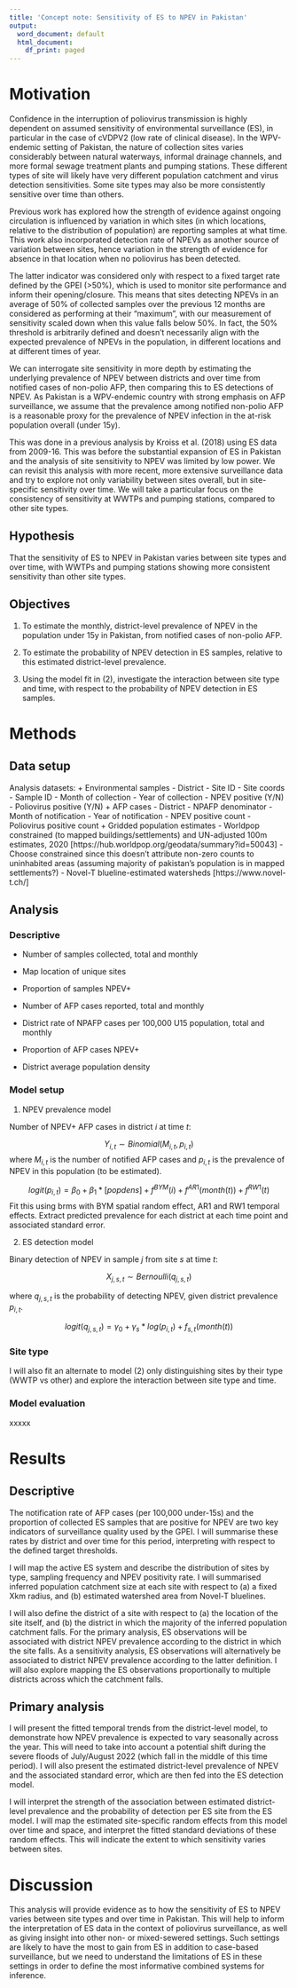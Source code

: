 ```yaml
---
title: 'Concept note: Sensitivity of ES to NPEV in Pakistan'
output:
  word_document: default
  html_document:
    df_print: paged
---
```


# Motivation

Confidence in the interruption of poliovirus transmission is highly dependent on assumed sensitivity of environmental surveillance (ES), in particular in the case of cVDPV2 (low rate of clinical disease). In the WPV-endemic setting of Pakistan, the nature of collection sites varies considerably between natural waterways, informal drainage channels, and more formal sewage treatment plants and pumping stations. These different types of site will likely have very different population catchment and virus detection sensitivities. Some site types may also be more consistently sensitive over time than others.

Previous work has explored how the strength of evidence against ongoing circulation is influenced by variation in which sites (in which locations, relative to the distribution of population) are reporting samples at what time. This work also incorporated detection rate of NPEVs as another source of variation between sites, hence variation in the strength of evidence for absence in that location when no poliovirus has been detected.

The latter indicator was considered only with respect to a fixed target rate defined by the GPEI (>50%), which is used to monitor site performance and inform their opening/closure. This means that sites detecting NPEVs in an average of 50% of collected samples over the previous 12 months are considered as performing at their "maximum", with our measurement of sensitivity scaled down when this value falls below 50%. In fact, the 50% threshold is arbitrarily defined and doesn't necessarily align with the expected prevalence of NPEVs in the population, in different locations and at different times of year.

We can interrogate site sensitivity in more depth by estimating the underlying prevalence of NPEV between districts and over time from notified cases of non-polio AFP, then comparing this to ES detections of NPEV. As Pakistan is a WPV-endemic country with strong emphasis on AFP surveillance, we assume that the prevalence among notified non-polio AFP is a reasonable proxy for the prevalence of NPEV infection in the at-risk population overall (under 15y). 

This was done in a previous analysis by Kroiss et al. (2018) using ES data from 2009-16. This was before the substantial expansion of ES in Pakistan and the analysis of site sensitivity to NPEV was limited by low power. We can revisit this analysis with more recent, more extensive surveillance data and try to explore not only variability between sites overall, but in site-specific sensitivity over time. We will take a particular focus on the consistency of sensitivity at WWTPs and pumping stations, compared to other site types.  

## Hypothesis

That the sensitivity of ES to NPEV in Pakistan varies between site types and over time, with WWTPs and pumping stations showing more consistent sensitivity than other site types.

## Objectives

1. To estimate the monthly, district-level prevalence of NPEV in the population under 15y in Pakistan, from notified cases of non-polio AFP. 

2. To estimate the probability of NPEV detection in ES samples, relative to this estimated district-level prevalence. 

3. Using the model fit in (2), investigate the interaction between site type and time, with respect to the probability of NPEV detection in ES samples.

# Methods

## Data setup

Analysis datasets:
+ Environmental samples
  - District
  - Site ID
  - Site coords
  - Sample ID
  - Month of collection
  - Year of collection
  - NPEV positive (Y/N)
  - Poliovirus positive (Y/N)
+ AFP cases
  - District 
  - NPAFP denominator
  - Month of notification
  - Year of notification
  - NPEV positive count
  - Poliovirus positive count
+ Gridded population estimates
  - Worldpop constrained (to mapped buildings/settlements) and UN-adjusted 100m estimates, 2020 [https://hub.worldpop.org/geodata/summary?id=50043]
    - Choose constrained since this doesn't attribute non-zero counts to uninhabited areas (assuming majority of pakistan's population is in mapped settlements?)
  - Novel-T blueline-estimated watersheds [https://www.novel-t.ch/]

## Analysis

### Descriptive

+ Number of samples collected, total and monthly
+ Map location of unique sites
+ Proportion of samples NPEV+

+ Number of AFP cases reported, total and monthly
+ District rate of NPAFP cases per 100,000 U15 population, total and monthly
+ Proportion of AFP cases NPEV+
+ District average population density

### Model setup

1. NPEV prevalence model

Number of NPEV+ AFP cases in district $i$ at time $t$:

$$ Y_{i,t} \sim  Binomial(M_{i,t}, p_{i,t}) $$
where $M_{i,t}$ is the number of notified AFP cases and $p_{i,t}$ is the prevalence of NPEV in this population (to be estimated).

$$ logit(p_{i,t}) = \beta_0 + \beta_1*[popdens] + f^{BYM}(i) + f^{AR1}(month(t)) + f^{RW1}(t)$$
Fit this using brms with BYM spatial random effect, AR1 and RW1 temporal effects. Extract predicted prevalence for each district at each time point and associated standard error. 

2. ES detection model

Binary detection of NPEV in sample $j$ from site $s$ at time $t$:

$$ X_{j,s,t} \sim  Bernoulli(q_{j,s,t}) $$

where $q_{j,s,t}$ is the probability of detecting NPEV, given district prevalence $p_{i,t}$.

$$ logit(q_{j,s,t}) = \gamma_0 + \gamma_s*log(p_{i,t}) + f_{s,t}(month(t)) $$

### Site type

I will also fit an alternate to model (2) only distinguishing sites by their type (WWTP vs other) and explore the interaction between site type and time. 

### Model evaluation

xxxxx

# Results

## Descriptive

The notification rate of AFP cases (per 100,000 under-15s) and the proportion of collected ES samples that are positive for NPEV are two key indicators of surveillance quality used by the GPEI. I will summarise these rates by district and over time for this period, interpreting with respect to the defined target thresholds. 

I will map the active ES system and describe the distribution of sites by type, sampling frequency and NPEV positivity rate. I will summarised inferred population catchment size at each site with respect to (a) a fixed Xkm radius, and (b) estimated watershed area from Novel-T bluelines. 

I will also define the district of a site with respect to (a) the location of the site itself, and (b) the district in which the majority of the inferred population catchment falls. For the primary analysis, ES observations will be associated with district NPEV  prevalence according to the district in which the site falls. As a sensitivity analysis, ES observations will alternatively be associated to district NPEV prevalence according to the latter definition. I will also explore mapping the ES observations proportionally to multiple districts across which the catchment falls. 

## Primary analysis

I will present the fitted temporal trends from the district-level model, to demonstrate how NPEV prevalence is expected to vary seasonally across the year. This will need to take into account a potential shift during the severe floods of July/August 2022 (which fall in the middle of this time period). I will also present the estimated district-level prevalence of NPEV and the associated standard error, which are then fed into the ES detection model.

I will interpret the strength of the association between estimated district-level prevalence and the probability of detection per ES site from the ES model. I will map the estimated site-specific random effects from this model over time and space, and interpret the fitted standard deviations of these random effects. This will indicate the extent to which sensitivity varies between sites. 

# Discussion

This analysis will provide evidence as to how the sensitivity of ES to NPEV varies between site types and over time in Pakistan. This will help to inform the interpretation of ES data in the context of poliovirus surveillance, as well as giving insight into other non- or mixed-sewered settings. Such settings are likely to have the most to gain from ES in addition to case-based surveillance, but we need to understand the limitations of ES in these settings in order to define the most informative combined systems for inference. 
